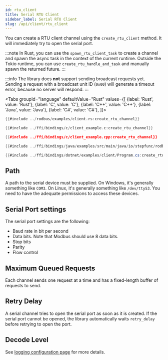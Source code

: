 ```yaml
---
id: rtu_client
title: Serial RTU Client
sidebar_label: Serial RTU Client
slug: /api/client/rtu_client
---
```



You can create a RTU client channel using the `create_rtu_client` method. It will immediately try to open the serial port.

:::note
In Rust, you can use the `spawn_rtu_client_task` to create a channel and spawn the async task in the context of the current runtime.
Outside the Tokio runtime, you can use `create_rtu_handle_and_task` and manually spawn the returned future.
:::

:::info
The library does **not** support sending broadcast requests yet. Sending a request with a broadcast unit ID
(`0x00`) will generate a timeout error, because no server will respond.
:::

<Tabs
groupId="language"
defaultValue="Rust"
values={[
{label: 'Rust', value: 'Rust'},
{label: 'C', value: 'C'},
{label: 'C++', value: 'C++'},
{label: 'Java', value: 'Java'},
{label: 'C#', value: 'C#'},
]}>
<TabItem value="Rust">

```rust
{{#include ../rodbus/examples/client.rs:create_rtu_channel}}
```

</TabItem>
<TabItem value="C">

```c
{{#include ../ffi/bindings/c/client_example.c:create_rtu_channel}}
```

</TabItem>
<TabItem value="C++">

```cpp
{{#include ../ffi/bindings/c/client_example.cpp:create_rtu_channel}}
```

</TabItem>
<TabItem value="Java">

```java
{{#include ../ffi/bindings/java/examples/src/main/java/io/stepfunc/rodbus/examples/ClientExample.java:create_rtu_channel}}
```

</TabItem>
<TabItem value="C#">

```csharp
{{#include ../ffi/bindings/dotnet/examples/client/Program.cs:create_rtu_channel}}
```

</TabItem>
</Tabs>

## Path

A path to the serial device must be supplied. On Windows, it's generally something like `COM3`. On Linux, it's
generally something like `/dev/ttyS3`. You need to have the adequate permissions to access these devices.

## Serial Port settings

The serial port settings are the following:

- Baud rate in bit per second
- Data bits. Note that Modbus should use 8 data bits.
- Stop bits
- Parity
- Flow control

## Maximum Queued Requests

Each channel sends one request at a time and has a fixed-length buffer of requests to send.

## Retry Delay

A serial channel tries to open the serial port as soon as it is created. If the serial port cannot be opened, the library
automatically waits `retry_delay` before retrying to open the port.

## Decode Level

See [logging configuration page](../logging.mdx#protocol-decoding) for more details.
